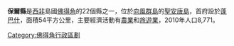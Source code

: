 {{Geobox|縣
|name = 保爾縣
|map = Paul county, Cape Verde.png
|symbol_type = 
|symbol = 
|country = {{flag|Cape Verde}}
|capital_type = 首府
|capital = [[蓬巴什|蓬巴什]]
|region_type = 島嶼
|region = [[聖安唐島|聖安唐島]]
|area = 54.26
|population = 8383
|population_as_of = 2005
|population_density = 
|code_type = 
|code = 
|iso_code = 
|iso_subcode = 
|free_type = 
|free = 
|website = [https://web.archive.org/web/20110927134502/http://www.anmcv.org/portugues/membro.php?id=paul www.anmcv.org]
}}

'''保爾縣'''是[[西非|西非]]島國[[佛得角|佛得角]]的22個縣之一，位於[[向風群島_(佛得角)|向風群島]]的[[聖安唐島|聖安唐島]]，首府設於[[蓬巴什|蓬巴什]]，面積54平方公里，主要經濟活動有[[農業|農業]]和[[旅遊業|旅遊業]]，2010年人口8,771。

{{coord|17.12|N|25.025|W|type:adm2nd|display=title}}

{{維德角行政區劃}}
{{Authority control}}
{{CapeVerde-stub}}

[[Category:佛得角行政區劃|Category:佛得角行政區劃]]